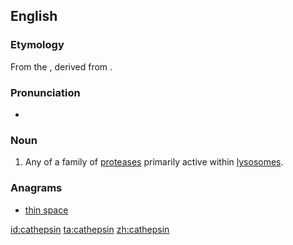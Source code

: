 ==English==

===Etymology===
From the {{etyl|de|en}} {{term|Kathepsin|lang=de}}, derived from {{etyl|grc|en}} {{term|καθέψω||tr=kathépsō|boil down|lang=grc}}.

===Pronunciation===
* {{IPA|kəˈθɛpsɪn}}

===Noun===
{{en-noun}}
{{wikipedia}}

# {{context|protein|lang=en}} Any of a family of [[protease]]s primarily active within [[lysosome]]s.

===Anagrams===
* [[thin space#English|thin space]]

[[id:cathepsin]]
[[ta:cathepsin]]
[[zh:cathepsin]]